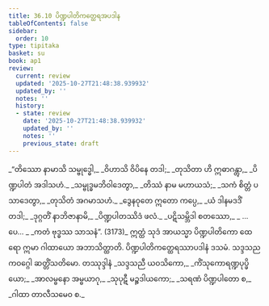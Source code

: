 ```yaml
---
title: 36.10 ပိဏ္ဍပါတိကတ္ထေရအပဒါန
tableOfContents: false
sidebar:
  order: 10
type: tipitaka
basket: su
book: ap1
review:
  current: review
  updated: '2025-10-27T21:48:38.939932'
  updated_by: ''
  notes: ''
  history:
  - state: review
    date: '2025-10-27T21:48:38.939932'
    updated_by: ''
    notes: ''
    previous_state: draft
---
```



<ReviewStatus review={frontmatter.review} showDetails={true} />

<HypothesisAnnotation frontmatter={frontmatter} />

<DynamicBreadcrumb />

<Division number="37" book="ap1" e="ch" v="20" p="329">

<Paragraph number="4024" type="verses" book="ap1">
_“တိဿော နာမာသိ သမ္ဗုဒ္ဓေါ,_  
_ဝိဟာသိ ဝိပိနေ တဒါ;_  
_တုသိတာ ဟိ ဣဓာဂန္တွာ,_  
_ပိဏ္ဍပါတံ အဒါသဟံ._  

</Paragraph>

</Division>
<Division number="38" book="ap1" e="ch" v="20" p="329">

<Paragraph number="4025" type="verses" book="ap1">
_သမ္ဗုဒ္ဓမဘိဝါဒေတွာ,_  
_တိဿံ နာမ မဟာယသံ;_  
_သကံ စိတ္တံ ပသာဒေတွာ,_  
_တုသိတံ အဂမာသဟံ._  

</Paragraph>

</Division>
<Division number="39" book="ap1" e="ch" v="20" p="329">

<Paragraph number="4026" type="verses" book="ap1">
_ဒွေနဝုတေ ဣတော ကပ္ပေ,_  
_ယံ ဒါနမဒဒိံ တဒါ;_  
_ဒုဂ္ဂတိံ နာဘိဇာနာမိ,_  
_ပိဏ္ဍပါတဿိဒံ ဖလံ._  

</Paragraph>

</Division>
<Division number="40" book="ap1" e="ch" v="20" p="329">

<Paragraph number="4027" type="verses" book="ap1">
_ပဋိသမ္ဘိဒါ စတဿော,_  
_ …ပေ… _  
_ကတံ ဗုဒ္ဓဿ သာသနံ”. (3173)_  

</Paragraph>

<Paragraph number="4028" book="ap1">
ဣတ္ထံ သုဒံ အာယသ္မာ ပိဏ္ဍပါတိကော ထေရော ဣမာ ဂါထာယော အဘာသိတ္ထာတိ.

</Paragraph>
</Division>

<Paragraph number="4029" type="center" book="ap1">
ပိဏ္ဍပါတိကတ္ထေရဿာပဒါနံ ဒသမံ.



</Paragraph>

<Paragraph number="4030" type="center" book="ap1">
သဒ္ဒသညကဝဂ္ဂေါ ဆတ္တိံသတိမော.



</Paragraph>

<Paragraph number="4031" type="center" book="ap1">
တဿုဒ္ဒါနံ


</Paragraph>

<Paragraph number="4032" type="verses" book="ap1">
_သဒ္ဒသညီ ယဝသိကော,_  
_ကိံသုကောရဏ္ဍပုပ္ဖိယော;_  
_အာလမ္ဗနော အမ္ဗယာဂု,_  
_သုပုဋီ မဉ္စဒါယကော;_  
_သရဏံ ပိဏ္ဍပါတော စ,_  
_ဂါထာ တာလီသမေဝ စ._
</Paragraph>
